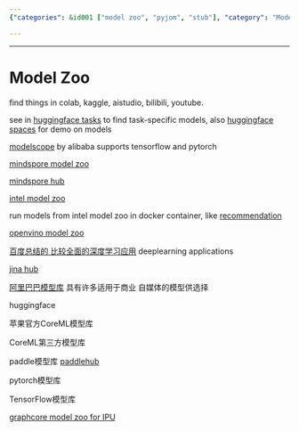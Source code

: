 ```yaml
---
{"categories": &id001 ["model zoo", "pyjom", "stub"], "category": "Model zoos", "date": "2022-08-17 09:48:18", "description": "This article highlights different model zoos and resources available for finding and utilizing task-specific models across multiple platforms. Some of the popular platforms discussed are HuggingFace, MindSpore, ModelScope, Intel, OpenVino, Jina, CoreML, PaddleHub, PyTorch, TensorFlow, and Model Garden.", "tags": *id001, "title": "Model Zoo"}

---
```


------

# Model Zoo

find things in colab, kaggle, aistudio, bilibili, youtube.

see in [huggingface tasks](https://huggingface.co/tasks) to find task-specific models, also [huggingface spaces](https://huggingface.co/spaces) for demo on models

[modelscope](https://modelscope.cn/home) by alibaba supports tensorflow and pytorch

[mindspore model zoo](https://gitee.com/mindspore/models)

[mindspore hub](https://www.mindspore.cn/resources/hub/)

[intel model zoo](https://github.com/IntelAI/models)

run models from intel model zoo in docker container, like [recommendation](https://hub.docker.com/r/intel/recommendation)

[openvino model zoo](https://github.com/openvinotoolkit/open_model_zoo)

[百度总结的 比较全面的深度学习应用](https://github.com/datawhalechina/awesome-DeepLearning) deeplearning applications

[jina hub](https://hub.jina.ai/)

[阿里巴巴模型库](https://modelscope.cn/#/models) 具有许多适用于商业 自媒体的模型供选择

huggingface

苹果官方CoreML模型库

CoreML第三方模型库

paddle模型库 [paddlehub](https://github.com/PaddlePaddle/PaddleHub)

pytorch模型库

TensorFlow模型库

[graphcore model zoo for IPU](https://www.graphcore.ai/resources/model-garden)

